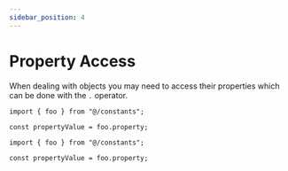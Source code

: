 ```yaml
---
sidebar_position: 4
---
```



# Property Access

When dealing with objects you may need to access their properties which can be done with the `.` operator.

<Tabs>
<TabItem value="knot" label="Knot">

```knot
import { foo } from "@/constants";

const propertyValue = foo.property;
```

</TabItem>
<TabItem value="tsx" label="TypeScript">

```tsx
import { foo } from "@/constants";

const propertyValue = foo.property;
```

</TabItem>
</Tabs>
